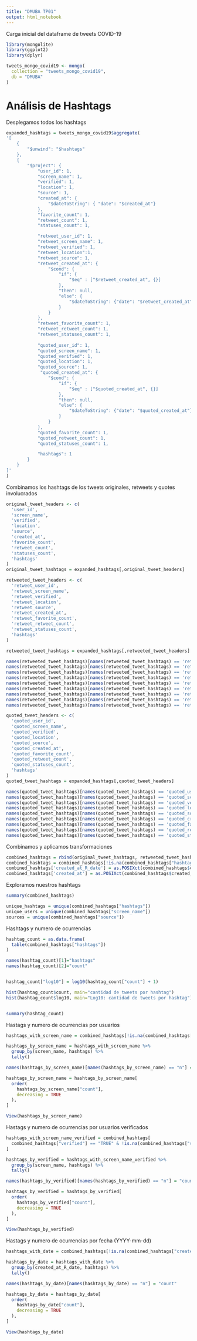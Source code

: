 ```yaml
---
title: "DMUBA TP01"
output: html_notebook
---
```


Carga inicial del dataframe de tweets COVID-19
```r
library(mongolite)
library(ggplot2)
library(dplyr)

tweets_mongo_covid19 <- mongo(
  collection = "tweets_mongo_covid19", 
  db = "DMUBA"
)
```

# Análisis de Hashtags
Desplegamos todos los hashtags
```r
expanded_hashtags = tweets_mongo_covid19$aggregate(
'[
    {
        "$unwind": "$hashtags"
    },
    {
        "$project": {
            "user_id": 1,
            "screen_name": 1,
            "verified": 1,
            "location": 1,
            "source": 1,
            "created_at": {
                "$dateToString": { "date": "$created_at"}
            },
            "favorite_count": 1,
            "retweet_count": 1,
            "statuses_count": 1,

            "retweet_user_id": 1,
            "retweet_screen_name": 1,
            "retweet_verified": 1,
            "retweet_location":1,
            "retweet_source": 1,
            "retweet_created_at": {
                "$cond": { 
                    "if": { 
                        "$eq" : ["$retweet_created_at", {}] 
                    }, 
                    "then": null, 
                    "else": {
                        "$dateToString": {"date": "$retweet_created_at"}
                    }
                }
            },
            "retweet_favorite_count": 1,
            "retweet_retweet_count": 1,
            "retweet_statuses_count": 1,
            
            "quoted_user_id": 1,
            "quoted_screen_name": 1,
            "quoted_verified": 1,
            "quoted_location": 1,
            "quoted_source": 1, 
             "quoted_created_at": {
                "$cond": { 
                    "if": { 
                        "$eq" : ["$quoted_created_at", {}] 
                    }, 
                    "then": null, 
                    "else": {
                        "$dateToString": {"date": "$quoted_created_at"}
                    }
                }
            },
            "quoted_favorite_count": 1,
            "quoted_retweet_count": 1,
            "quoted_statuses_count": 1,

            "hashtags": 1
        }
    }
]'
)
```

Combinamos los hashtags de los tweets originales, retweets y quotes involucrados
```r
original_tweet_headers <- c(
  'user_id',
  'screen_name',
  'verified',
  'location',
  'source',
  'created_at',
  'favorite_count',
  'retweet_count',
  'statuses_count',
  'hashtags'
)
original_tweet_hashtags = expanded_hashtags[,original_tweet_headers]
```

```r
retweeted_tweet_headers <- c(
  'retweet_user_id',
  'retweet_screen_name',
  'retweet_verified',
  'retweet_location',
  'retweet_source',
  'retweet_created_at',
  'retweet_favorite_count',
  'retweet_retweet_count',
  'retweet_statuses_count',
  'hashtags'
)

retweeted_tweet_hashtags = expanded_hashtags[,retweeted_tweet_headers]

names(retweeted_tweet_hashtags)[names(retweeted_tweet_hashtags) == 'retweet_user_id'] <- 'user_id'
names(retweeted_tweet_hashtags)[names(retweeted_tweet_hashtags) == 'retweet_screen_name'] <- 'screen_name'
names(retweeted_tweet_hashtags)[names(retweeted_tweet_hashtags) == 'retweet_verified'] <- 'verified'
names(retweeted_tweet_hashtags)[names(retweeted_tweet_hashtags) == 'retweet_location'] <- 'location'
names(retweeted_tweet_hashtags)[names(retweeted_tweet_hashtags) == 'retweet_source'] <- 'source'
names(retweeted_tweet_hashtags)[names(retweeted_tweet_hashtags) == 'retweet_created_at'] <- 'created_at'
names(retweeted_tweet_hashtags)[names(retweeted_tweet_hashtags) == 'retweet_favorite_count'] <- 'favorite_count'
names(retweeted_tweet_hashtags)[names(retweeted_tweet_hashtags) == 'retweet_retweet_count'] <- 'retweet_count'
names(retweeted_tweet_hashtags)[names(retweeted_tweet_hashtags) == 'retweet_statuses_count'] <- 'statuses_count'
```

```r
quoted_tweet_headers <- c(
  'quoted_user_id',
  'quoted_screen_name',
  'quoted_verified',
  'quoted_location',
  'quoted_source',
  'quoted_created_at',
  'quoted_favorite_count',
  'quoted_retweet_count',
  'quoted_statuses_count',
  'hashtags'
)
quoted_tweet_hashtags = expanded_hashtags[,quoted_tweet_headers]

names(quoted_tweet_hashtags)[names(quoted_tweet_hashtags) == 'quoted_user_id'] <- 'user_id'
names(quoted_tweet_hashtags)[names(quoted_tweet_hashtags) == 'quoted_screen_name'] <- 'screen_name'
names(quoted_tweet_hashtags)[names(quoted_tweet_hashtags) == 'quoted_verified'] <- 'verified'
names(quoted_tweet_hashtags)[names(quoted_tweet_hashtags) == 'quoted_location'] <- 'location'
names(quoted_tweet_hashtags)[names(quoted_tweet_hashtags) == 'quoted_source'] <- 'source'
names(quoted_tweet_hashtags)[names(quoted_tweet_hashtags) == 'quoted_created_at'] <- 'created_at'
names(quoted_tweet_hashtags)[names(quoted_tweet_hashtags) == 'quoted_favorite_count'] <- 'favorite_count'
names(quoted_tweet_hashtags)[names(quoted_tweet_hashtags) == 'quoted_retweet_count'] <- 'retweet_count'
names(quoted_tweet_hashtags)[names(quoted_tweet_hashtags) == 'quoted_statuses_count'] <- 'statuses_count'

```

Combinamos y aplicamos transformaciones
```r
combined_hashtags = rbind(original_tweet_hashtags, retweeted_tweet_hashtags, quoted_tweet_hashtags)
combined_hashtags = combined_hashtags[!is.na(combined_hashtags["hashtags"]),]
combined_hashtags['created_at_R_date'] = as.POSIXct(combined_hashtags$created_at, format="%Y-%m-%dT", tz="UTC")
combined_hashtags['created_at'] = as.POSIXct(combined_hashtags$created_at, format="%Y-%m-%dT%H:%M:%S", tz="UTC")
```

Exploramos nuestros hashtags
```r
summary(combined_hashtags)

unique_hashtags = unique(combined_hashtags["hashtags"])
unique_users = unique(combined_hashtags["screen_name"])
sources = unique(combined_hashtags["source"])
```

Hashtags y numero de ocurrencias
```r
hashtag_count = as.data.frame(
  table(combined_hashtags["hashtags"])
)

names(hashtag_count)[1]="hashtags"
names(hashtag_count)[2]="count"


hashtag_count["log10"] = log10(hashtag_count["count"] + 1)

hist(hashtag_count$count, main="cantidad de tweets por hashtag")
hist(hashtag_count$log10, main="Log10: cantidad de tweets por hashtag")


summary(hashtag_count)
```

Hastags y numero de ocurrencias por usuarios
```r
hashtags_with_screen_name = combined_hashtags[!is.na(combined_hashtags["screen_name"]),]

hashtags_by_screen_name = hashtags_with_screen_name %>%
  group_by(screen_name, hashtags) %>%
  tally()

names(hashtags_by_screen_name)[names(hashtags_by_screen_name) == "n"] = "count"

hashtags_by_screen_name = hashtags_by_screen_name[
  order(
    hashtags_by_screen_name["count"], 
    decreasing = TRUE
  ),
]

View(hashtags_by_screen_name)
```

Hastags y numero de ocurrencias por usuarios verificados
```r
hashtags_with_screen_name_verified = combined_hashtags[
  combined_hashtags["verified"] == "TRUE" & !is.na(combined_hashtags["screen_name"]),
]

hashtags_by_verified = hashtags_with_screen_name_verified %>%
  group_by(screen_name, hashtags) %>%
  tally()

names(hashtags_by_verified)[names(hashtags_by_verified) == "n"] = "count"

hashtags_by_verified = hashtags_by_verified[
  order(
    hashtags_by_verified["count"], 
    decreasing = TRUE
  ),
]

View(hashtags_by_verified)
```

Hastags y numero de ocurrencias por fecha (YYYY-mm-dd)
```r
hashtags_with_date = combined_hashtags[!is.na(combined_hashtags["created_at_R_date"]),]

hashtags_by_date = hashtags_with_date %>%
  group_by(created_at_R_date, hashtags) %>%
  tally()

names(hashtags_by_date)[names(hashtags_by_date) == "n"] = "count"

hashtags_by_date = hashtags_by_date[
  order(
    hashtags_by_date["count"], 
    decreasing = TRUE
  ),
]

View(hashtags_by_date)
```

